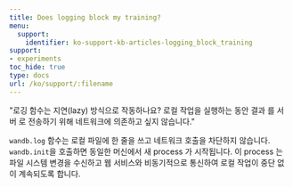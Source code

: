 ```yaml
---
title: Does logging block my training?
menu:
  support:
    identifier: ko-support-kb-articles-logging_block_training
support:
- experiments
toc_hide: true
type: docs
url: /ko/support/:filename
---
```


"로깅 함수는 지연(lazy) 방식으로 작동하나요? 로컬 작업을 실행하는 동안 결과 를 서버 로 전송하기 위해 네트워크에 의존하고 싶지 않습니다."

`wandb.log` 함수는 로컬 파일에 한 줄을 쓰고 네트워크 호출을 차단하지 않습니다. `wandb.init`을 호출하면 동일한 머신에서 새 process 가 시작됩니다. 이 process 는 파일 시스템 변경을 수신하고 웹 서비스와 비동기적으로 통신하여 로컬 작업이 중단 없이 계속되도록 합니다.
